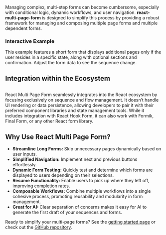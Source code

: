 
Managing complex, multi-step forms can become cumbersome, especially with conditional logic, dynamic workflows, and user navigation. **react-multi-page-form** is designed to simplify this process by providing a robust framework for managing and composing multiple page forms and multiple dependent forms.

### Interactive Example

This example features a short form that displays additional pages only if the user resides in a specific state, along with optional sections and confirmation. Adjust the form data to see the sequence change.

<IntroVisualizer />

## Integration within the Ecosystem

<img src="/how%20it%20fits%20in.png" alt="" className="mx-auto w-[32rem]" />

React Multi Page Form seamlessly integrates into the React ecosystem by focusing exclusively on sequence and flow management. It doesn’t handle UI rendering or data persistence, allowing developers to pair it with their preferred component libraries and state management tools. While it includes integration with React Hook Form, it can also work with Formik, Final Form, or any other React form library.

## Why Use React Multi Page Form?

- **Streamline Long Forms:** Skip unnecessary pages dynamically based on user inputs.
- **Simplified Navigation:** Implement next and previous buttons effortlessly.
- **Dynamic Form Testing:** Quickly test and determine which forms are displayed to users depending on their selections.
- **Resume Functionality:** Enable users to pick up where they left off, improving completion rates.
- **Composable Workflows:** Combine multiple workflows into a single cohesive process, promoting reusability and modularity in form management.
- **Great for AI:** Clear separation of concerns makes it easy for AI to generate the first draft of your sequences and forms.

Ready to simplify your multi-page forms? See the [getting started page](/docs) or check out the [GitHub repository](https://github.com/stutrek/react-multi-page-form).